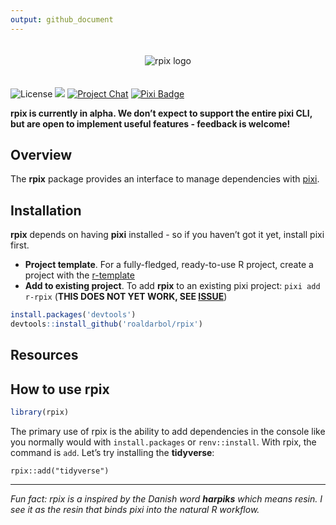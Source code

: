 ```yaml
---
output: github_document
---
```


<p style="text-align:center;">
  <img style="padding-bottom: 20px; padding-top: 20px;" src="man/figures/logo.png" alt="rpix logo">
</p>
<!-- badges: start -->
![License][license-badge]
<img src="https://github.com/roaldarbol/rpix/workflows/R-CMD-check/badge.svg">
[![Project Chat][chat-badge]][chat-url]
[![Pixi Badge][pixi-badge]][pixi-url]

[license-badge]: https://img.shields.io/badge/license-MIT-blue
[chat-badge]: https://img.shields.io/discord/1082332781146800168.svg?label=&logo=discord&logoColor=ffffff&color=7389D8&labelColor=6A7EC2
[chat-url]: https://discord.gg/kKV8ZxyzY4
[pixi-badge]:https://img.shields.io/endpoint?url=https://raw.githubusercontent.com/prefix-dev/pixi/main/assets/badge/v0.json
[pixi-url]: https://pixi.sh
<!-- badges: end -->

**rpix is currently in alpha. We don't expect to support the entire pixi CLI, but are open to implement useful features - feedback is welcome!**

## Overview
The **rpix** package provides an interface to manage dependencies with [pixi](https://pixi.sh). 

## Installation
**rpix** depends on having **pixi** installed - so if you haven't got it yet, install pixi first.

- **Project template**. For a fully-fledged, ready-to-use R project, create a project with the [r-template](https://github.com/roaldarbol/r-template)
- **Add to existing project**. To add **rpix** to an existing pixi project: `pixi add r-rpix` (**THIS DOES NOT YET WORK, SEE [ISSUE](https://github.com/roaldarbol/rpix/issues/2)**)

``` r
install.packages('devtools')
devtools::install_github('roaldarbol/rpix')
```

## Resources

## How to use rpix
``` r
library(rpix)
```
The primary use of rpix is the ability to add dependencies in the console like you normally would with `install.packages` or `renv::install`. With rpix, the command is `add`. Let's try installing the **tidyverse**:

```
rpix::add("tidyverse")
```

---

*Fun fact: rpix is a inspired by the Danish word **harpiks** which means resin. I see it as the resin that binds pixi into the natural R workflow.*
